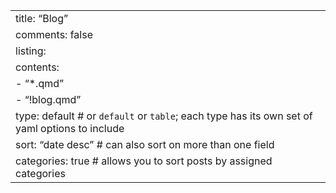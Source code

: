 ---
title: "Blog"
comments: false
listing: 
  contents: 
    - "*.qmd"
    - "!blog.qmd"
  type: default # or `default` or `table`; each type has its own set of yaml options to include
  sort: "date desc" # can also sort on more than one field
  categories: true # allows you to sort posts by assigned categories 
---